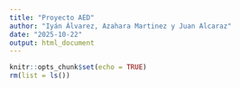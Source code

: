 ```yaml
---
title: "Proyecto AED"
author: "Iyán Álvarez, Azahara Martinez y Juan Alcaraz"
date: "2025-10-22"
output: html_document
---
```


```r
knitr::opts_chunk$set(echo = TRUE)
rm(list = ls())
```


